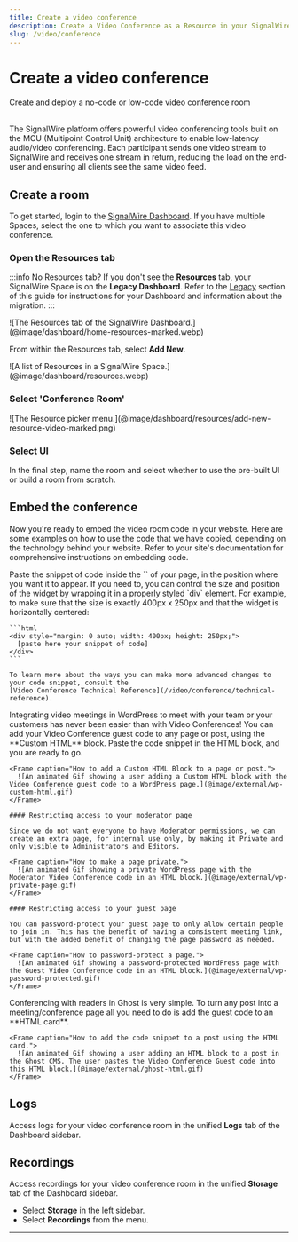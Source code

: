 ```yaml
---
title: Create a video conference
description: Create a Video Conference as a Resource in your SignalWire Dashboard.
slug: /video/conference
---
```


# Create a video conference

<Subtitle>Create and deploy a no-code or low-code video conference room</Subtitle><br/><br/>


The SignalWire platform offers powerful video conferencing tools 
built on the MCU (Multipoint Control Unit) architecture to enable low-latency audio/video conferencing. 
Each participant sends one video stream to SignalWire and receives one stream in return,
reducing the load on the end-user and ensuring all clients see the same video feed. 

## Create a room

To get started, login to the [SignalWire Dashboard](https://my.signalwire.com).
If you have multiple Spaces, select the one to which you want to associate this video conference.

<Steps>

### Open the Resources tab

:::info No Resources tab?
If you don't see the **Resources** tab, your SignalWire Space is on the **Legacy Dashboard**.
Refer to the [Legacy](#legacy) section of this guide for instructions for your Dashboard and information about the migration.
:::

<Frame caption="Create and manage all Resources from the SignalWire Dashboard.">
![The Resources tab of the SignalWire Dashboard.](@image/dashboard/home-resources-marked.webp)
</Frame>

From within the Resources tab, select **Add New**.

<div className="row">
<div className="col col--6">

<Frame>
![A list of Resources in a SignalWire Space.](@image/dashboard/resources.webp)
</Frame>

</div>
<div className="col col--6">
<ResourcesCard />
</div>
</div>

### Select 'Conference Room' 

<Frame caption="Select 'Conference Room' from the Resources menu.">
![The Resource picker menu.](@image/dashboard/resources/add-new-resource-video-marked.png)
</Frame>

### Select UI

In the final step, name the room and select whether to use the pre-built UI or build a room from scratch.

</Steps>

## Embed the conference

Now you're ready to embed the video room code in your website.
Here are some examples on how to use the code that we have copied, depending on the technology behind your website.
Refer to your site's documentation for comprehensive instructions on embedding code.

<AccordionGroup>

  <Accordion title="Static HTML page">
    Paste the snippet of code inside the `<body>` of your page, in the position where you want it to appear. 
    If you need to, you can control the size and position of the widget by wrapping it in a properly styled `div` element. 
    For example, to make sure that the size is exactly 400px x 250px and that the widget is horizontally centered:

    ```html
    <div style="margin: 0 auto; width: 400px; height: 250px;">
      [paste here your snippet of code]
    </div>
    ```

    To learn more about the ways you can make more advanced changes to your code snippet, consult the
    [Video Conference Technical Reference](/video/conference/technical-reference).
  </Accordion>

  <Accordion title="WordPress">
    Integrating video meetings in WordPress to meet with your team or your customers has never been easier than with Video Conferences! 
    You can add your Video Conference guest code to any page or post, using the **Custom HTML** block. 
    Paste the code snippet in the HTML block, and you are ready to go.

    <Frame caption="How to add a Custom HTML Block to a page or post.">
      ![An animated Gif showing a user adding a Custom HTML block with the Video Conference guest code to a WordPress page.](@image/external/wp-custom-html.gif)
    </Frame>

    #### Restricting access to your moderator page

    Since we do not want everyone to have Moderator permissions, we can create an extra page, for internal use only, by making it Private and only visible to Administrators and Editors.

    <Frame caption="How to make a page private.">
      ![An animated Gif showing a private WordPress page with the Moderator Video Conference code in an HTML block.](@image/external/wp-private-page.gif)
    </Frame>

    #### Restricting access to your guest page

    You can password-protect your guest page to only allow certain people to join in. This has the benefit of having a consistent meeting link, but with the added benefit of changing the page password as needed.

    <Frame caption="How to password-protect a page.">
      ![An animated Gif showing a password-protected WordPress page with the Guest Video Conference code in an HTML block.](@image/external/wp-password-protected.gif)
    </Frame>

  </Accordion>

  <Accordion title="Ghost">
    Conferencing with readers in Ghost is very simple. 
    To turn any post into a meeting/conference page all you need to do is add the guest code to an **HTML card**.

    <Frame caption="How to add the code snippet to a post using the HTML card.">
      ![An animated Gif showing a user adding an HTML block to a post in the Ghost CMS. The user pastes the Video Conference Guest code into this HTML block.](@image/external/ghost-html.gif)
    </Frame>
  </Accordion>

</AccordionGroup>

## Logs

Access logs for your video conference room in the unified **Logs** tab of the Dashboard sidebar.

## Recordings

Access recordings for your video conference room in the unified **Storage** tab of the Dashboard sidebar.

- Select **Storage** in the left sidebar.
- Select **Recordings** from the menu.

---

<LegacyInstructions/>